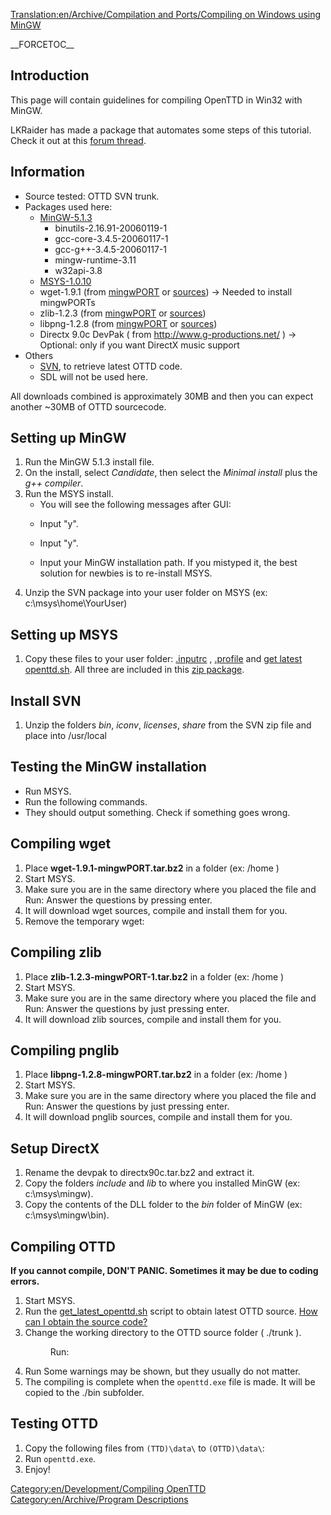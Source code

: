 [[Translation:en/Archive/Compilation and Ports/Compiling on Windows using MinGW]]
[[Category:en/Development/Compiling OpenTTD]]
[[Category:en/Archive/Program Descriptions]]

__FORCETOC__

==Introduction==
This page will contain guidelines for compiling OpenTTD in Win32 with MinGW.

LKRaider has made a package that automates some steps of this tutorial. Check it out at this [http://www.tt-forums.net/viewtopic.php?t=24533 forum thread].

==Information==
* Source tested: OTTD SVN trunk.
* Packages used here:
** [http://switch.dl.sourceforge.net/sourceforge/mingw/MinGW-5.1.3.exe MinGW-5.1.3]
*** binutils-2.16.91-20060119-1
*** gcc-core-3.4.5-20060117-1
*** gcc-g++-3.4.5-20060117-1
*** mingw-runtime-3.11
*** w32api-3.8
** [http://heanet.dl.sourceforge.net/sourceforge/mingw/MSYS-1.0.10.exe MSYS-1.0.10]
** wget-1.9.1 (from [http://prdownloads.sf.net/mingw/wget-1.9.1-mingwPORT.tar.bz2?download mingwPORT] or [ftp://ftp.gnu.org/gnu/wget/wget-1.9.1.tar.gz sources]) -> Needed to install mingwPORTs
** zlib-1.2.3 (from [http://prdownloads.sf.net/mingw/zlib-1.2.3-mingwPORT-1.tar.bz2?download mingwPORT] or [http://prdownloads.sourceforge.net/libpng/zlib-1.2.3.tar.gz?download sources])
** libpng-1.2.8 (from [http://prdownloads.sf.net/mingw/libpng-1.2.8-mingwPORT.tar.bz2?download mingwPORT] or [http://prdownloads.sourceforge.net/libpng/libpng-1.2.8.tar.bz2?download sources])
** Directx 9.0c DevPak ( from http://www.g-productions.net/ ) -> Optional: only if you want DirectX music support
* Others
** [http://subversion.tigris.org/downloads/svn-win32-1.4.2.zip SVN], to retrieve latest OTTD code.
** SDL will not be used here.

All downloads combined is approximately 30MB and then you can expect another ~30MB of OTTD sourcecode.

==Setting up MinGW==
# Run the MinGW 5.1.3 install file.
# On the install, select <i>Candidate</i>, then select the <i>Minimal install</i> plus the <i>g++ compiler</i>.
# Run the MSYS install.
#* You will see the following messages after GUI:
#* {{en/Box|This is a post install process that will try to normalize between<br>your MinGW install if any as well as your previous MSYS installs<br>if any.  I don't have any traps as aborts will not hurt anything.<br>Do you wish to continue with the post install? [yn ]}} Input "y". 
#* {{en/Box|Do you have MinGW installed? [yn ]}} Input "y".
#* {{en/Box|Please answer the following in the form of c:/foo/bar.<br>Where is your MinGW installation?}} Input your MinGW installation path.  If you mistyped it, the best solution for newbies is to re-install MSYS.
# Unzip the SVN package into your user folder on MSYS (ex: c:\msys\home\YourUser)

==Setting up MSYS==
# Copy these files to your user folder: <u>.inputrc</u> , <u>.profile</u> and <u>get latest openttd.sh</u>. All three are included in this [http://www.tt-forums.net/download.php?id=47131 zip package].

==Install SVN==
# Unzip the folders <i>bin</i>, <i>iconv</i>, <i>licenses</i>, <i>share</i> from the SVN zip file and place into /usr/local

==Testing the MinGW installation==
* Run MSYS.
* Run the following commands.{{en/Box|make -v<br>gcc -v<br>svn help}}
* They should output something.  Check if something goes wrong.

==Compiling wget==
# Place <b>wget-1.9.1-mingwPORT.tar.bz2</b> in a folder (ex: /home )
# Start MSYS.
# Make sure you are in the same directory where you placed the file and Run: {{en/Box|tar -xvjf wget-1.9.1-mingwPORT.tar.bz2<br>mkdir -p /usr/local/bin<br>cd wget-1.9.1/mingwPORT<br>cp wget.exe /usr/local/bin<br>mkdir /usr/src<br>./mingwPORT.sh}} Answer the questions by pressing enter.
# It will download wget sources, compile and install them for you.
# Remove the temporary wget: {{en/Box|rm /usr/local/bin/wget.exe}}

==Compiling zlib==
# Place <b>zlib-1.2.3-mingwPORT-1.tar.bz2</b> in a folder (ex: /home )
# Start MSYS.
# Make sure you are in the same directory where you placed the file and Run: {{en/Box|tar -xvjf zlib-1.2.3-mingwPORT-1.tar.bz2<br>mkdir /usr/src<br>cd zlib-1.2.3/mingwPORT<br>./mingwPORT.sh}} Answer the questions by just pressing enter.
# It will download zlib sources, compile and install them for you.

==Compiling pnglib==
# Place <b>libpng-1.2.8-mingwPORT.tar.bz2</b> in a folder (ex: /home )
# Start MSYS.
# Make sure you are in the same directory where you placed the file and Run: {{en/Box|tar -xvjf libpng-1.2.8-mingwPORT.tar.bz2<br>mkdir /usr/src<br>cd /home/libpng-1.2.8/mingwPORT<br>./mingwPORT.sh}} Answer the questions by just pressing enter.
# It will download pnglib sources, compile and install them for you.

==Setup DirectX==
# Rename the devpak to directx90c.tar.bz2 and extract it.
# Copy the folders <i>include</i> and <i>lib</i> to where you installed MinGW (ex: c:\msys\mingw).
# Copy the contents of the DLL folder to the <i>bin</i> folder of MinGW (ex: c:\msys\mingw\bin).

==Compiling OTTD==
'''If you cannot compile, DON'T PANIC.  Sometimes it may be due to coding errors.'''

# Start MSYS.
# Run the <u>get_latest_openttd.sh</u> script to obtain latest OTTD source. [[en/Development/FAQ development#how-can-i-obtain-the-source-code|How can I obtain the source code?]]
# Change the working directory to the OTTD source folder ( ./trunk ).
#: Run: {{en/Box|<nowiki>./configure  --with-zlib=/mingw/include/zlib.h</nowiki>}}
# Run {{en/Box|make}} Some warnings may be shown, but they usually do not matter.
# The compiling is complete when the <code>openttd.exe</code> file is made. It will be copied to the ./bin subfolder.

==Testing OTTD==
# Copy the following files from <code>(TTD)\data\</code> to <code>(OTTD)\data\</code>:{{en/Box|sample.cat<br>trg1r.grf<br>trgcr.grf<br>trghr.grf<br>trgir.grf<br>trgtr.grf}}
# Run <code>openttd.exe</code>.
# Enjoy!